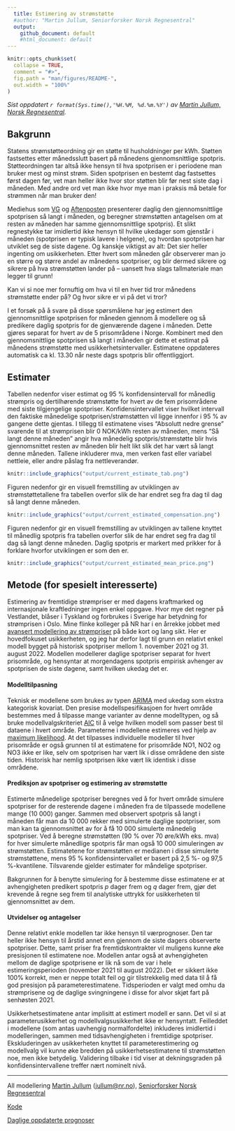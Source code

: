 ```yaml
---
  title: Estimering av strømstøtte
  #author: "Martin Jullum, Seniorforsker Norsk Regnesentral"
  output: 
    github_document: default
    #html_document: default
---
```



```r
knitr::opts_chunk$set(
  collapse = TRUE,
  comment = "#>",
  fig.path = "man/figures/README-",
  out.width = "100%"
)
```


*Sist oppdatert `r format(Sys.time(),'%H.%M, %d.%m.%Y')` av [Martin Jullum, Norsk Regnesentral](https://nr.no/ansatte/martin-jullum/).*

## Bakgrunn

Statens strømstøtteordning gir en støtte til husholdninger per kWh.
Støtten fastsettes etter månedsslutt basert på månedens gjennomsnittlige spotpris.
Støtteordningen tar altså ikke hensyn til hva spotprisen er i periodene man bruker mest og minst strøm.
Siden spotprisen en bestemt dag fastsettes først dagen før, vet man heller ikke hvor stor støtten blir før nest siste dag i måneden.
Med andre ord vet man ikke hvor mye man i praksis må betale for strømmen når man bruker den! 

Mediehus som [VG](https://www.vg.no/spesial/2022/stromprisene/) og [Aftenposten](https://www.aftenposten.no/emne/str%C3%B8mprisene) presenterer daglig den gjennomsnittlige spotprisen så langt i måneden, og beregner strømstøtten antagelsen om at resten av måneden har samme gjennomsnittlige spotpris). 
Et slikt regnestykke tar imidlertid ikke hensyn til hvilke ukedager som gjenstår i måneden (spotprisen er typisk lavere i helgene), og hvordan spotprisen har utviklet seg de siste dagene. Og kanskje viktigst av alt: Det sier heller ingenting om usikkerheten.
Etter hvert som måneden går observerer man jo en større og større andel av månedens spotpriser, og blir dermed sikrere og sikrere på hva strømstøtten lander på -- uansett hva slags tallmateriale man legger til grunn! 
  
Kan vi si noe mer fornuftig om hva vi til en hver tid tror månedens strømstøtte ender på? 
Og hvor sikre er vi på det vi tror? 
  
I et forsøk på å svare på disse spørsmålene har jeg estimert den gjennomsnittlige spotprisen for måneden gjennom å modellere og så predikere daglig spotpris for de gjenværende dagene i måneden. Dette gjøres separat for hvert av de 5 prisområdene i Norge.
Kombinert med den gjennomsnittlige spotprisen så langt i måneden gir dette et estimat på månedens strømstøtte med usikkerhetsintervaller.
Estimatene oppdateres automatisk ca kl. 13.30 når neste dags spotpris blir offentliggjort.

## Estimater

Tabellen nedenfor viser estimat og 95 \% konfidensintervall for månedlig strømpris og dertilhørende strømstøtte for hvert av de fem prisområdene med siste tilgjengelige spotpriser.
Konfidensintervallet viser hvilket intervall den faktiske månedelige spotprisen/strømstøtten vil ligge innenfor i 95 \% av gangene dette gjentas.
I tillegg til estimatene vises "Absolutt nedre grense" svarende til at strømprisen blir 0 NOK/kWh resten av måneden, mens "Så langt denne måneden" angir hva månedelig spotpris/strømstøtte blir hvis gjennomsnittet resten av måneden blir helt likt slik det har vært så langt denne måneden.
Tallene inkluderer mva, men verken fast eller variabel nettleie, eller andre påslag fra nettleverandør. 

```r
knitr::include_graphics("output/current_estimate_tab.png")
```

Figuren nedenfor gir en visuell fremstilling av utviklingen av strømstøttetallene fra tabellen overfor slik de har endret seg fra dag til dag så langt denne måneden.


```r
knitr::include_graphics("output/current_estimated_compensation.png")
```

Figuren nedenfor gir en visuell fremstilling av utviklingen av tallene knyttet til månedlig spotpris fra tabellen overfor slik de har endret seg fra dag til dag så langt denne måneden. Daglig spotpris er markert med prikker for å forklare hvorfor utviklingen er som den er.

```r
knitr::include_graphics("output/current_estimated_mean_price.png")
```

## Metode (for spesielt interesserte)

Estimering av fremtidige strømpriser er med dagens kraftmarked og internasjonale kraftledninger ingen enkel oppgave. 
Hvor mye det regner på Vestlandet, blåser i Tyskland og forbrukes i Sverige har betydning for strømprisen i Oslo. 
Mine flinke kolleger på NR har i en årrekke jobbet med [avansert modellering av strømpriser](https://nr.no/bransjer/finans-og-forsikring/ravaremarkeder/) på både kort og lang sikt.
Her er hovedfokuset usikkerheten, og jeg har derfor lagt til grunn en relativt enkel modell bygget på historisk spotpriser mellom 1. november 2021 og 31. august 2022. 
Modellen modellerer daglige spotpriser separat for hvert prisområde, og hensyntar at morgendagens spotpris empirisk avhenger av spotprisen de siste dagene, samt hvilken ukedag det er.

#### Modelltilpasning
Teknisk er modellene som brukes av typen [ARIMA](https://en.wikipedia.org/wiki/Autoregressive_integrated_moving_average) med ukedag som ekstra kategorisk kovariat. 
Den presise modellspesifikasjoen for hvert område bestemmes med å tilpasse mange varianter av denne modelltypen, og så bruke modellvalgskriteriet [AIC](https://en.wikipedia.org/wiki/Akaike_information_criterion) til å velge hvilken modell som passer best til dataene i hvert område.
Parameterne i modellene estimeres ved hjelp av [maximum likelihood](https://en.wikipedia.org/wiki/Maximum_likelihood_estimation). 
At det tilpasses individuelle modeller til hver prisområde er også grunnen til at estimatene for prisområde NO1, NO2 og NO3 ikke er like, selv om spotprisen har vært lik i disse områdene den siste tiden. Historisk har nemlig spotprisen ikke vært lik identisk i disse områdene. 

#### Prediksjon av spotpriser og estimering av strømstøtte

Estimerte månedelige spotpriser beregnes ved å for hvert område simulere spotpriser for de resterende dagene i måneden fra de tilpassede modellene mange (10 000) ganger.
Sammen med observert spotpris så langt i måneden får man da 10 000 rekker med simulerte daglige spotpriser, som man kan ta gjennomsnittet av for å få 10 000 simulerte månedelig spotpriser.
Ved å beregne strømstøtten (90 \% over 70 øre/kWh eks. mva) for hver simulerte månedlige spotpris får man også 10 000 simuleringen av strømstøtten.
Estimatetene for strømstøtten er medianen i disse simulerte strømstøttene, mens 95 \% konfidensintervallet er basert på 2,5 \%- og 97,5 \%-kvantilene. 
Tilsvarende gjelder estimater for måndelige spotpriser.

Bakgrunnen for å benytte simulering for å bestemme disse estimatene er at avhengigheten predikert spotpris $p$ dager frem og $q$ dager frem, gjør det krevende å regne seg frem til analytiske uttrykk for usikkerheten til gjennomsnittet av dem.

#### Utvidelser og antagelser

Denne relativt enkle modellen tar ikke hensyn til værprognoser. 
Den tar heller ikke hensyn til årstid annet enn gjennom de siste dagers observerte spotpriser.
Dette, samt priser fra fremtidskontrakter vil muligens kunne øke presisjonen til estimatene noe. 
Modellen antar også at avhengigheten mellom de daglige spotprisene er lik nå som de var i hele estimeringsperioden (november 2021 til august 2022). 
Det er sikkert ikke 100\% korrekt, men er neppe totalt feil og gir tilstrekkelig med data til å få god presisjon på parameterestimatene.
Tidsperioden er valgt med omhu da strømprisene og de daglige svingningene i disse for alvor skjøt fart på senhøsten 2021.

Usikkerhetsestimatene antar implisitt at estimert modell er sann. 
Det vil si at parameterusikkerhet og modellvalgsusikkerhet ikke er hensyntatt. 
Feilleddet i modellene (som antas uavhengig normalfordelte) inkluderes imidlertid i modelleringen, sammen med tidsavhengigheten i fremtidige spotpriser.
Ekskluderingen av usikkerheten knyttet til parameterestimering og modellvalg vil kunne øke bredden på usikkerhetsestimatene til strømstøtten noe, men ikke betydelig. 
Validering tilbake i tid viser at dekningsgraden på konfidensintervallene treffer nært nominelt nivå.

_________________


All modellering [Martin Jullum](https://martinjullum.com) ([jullum@nr.no](mailto:jullum@nr.no)), [Seniorforsker Norsk Regnesentral](https://nr.no/ansatte/martin-jullum/)

[Kode](https://github.com/martinju/stromstotte)

[Daglige oppdaterte prognoser](https://martinjullum.com/sideprojects/stromstotte/)



